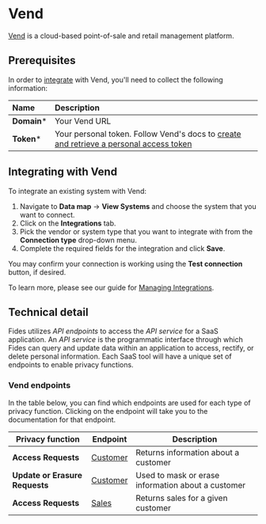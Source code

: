 # Vend
[Vend](https://www.vendhq.com/) is a cloud-based point-of-sale and retail management platform.

## Prerequisites

In order to [integrate](../) with Vend, you'll need to collect the following information:

| Name                       | Description                                                                                                                             |
| :------------------------- | :-------------------------------------------------------------------------------------------------------------------------------------- |
| **Domain***                | Your Vend URL |
| **Token***                 | Your personal token. Follow Vend's docs to [create and retrieve a personal access token](https://docs.vendhq.com/docs/authorization#personal-tokens) |


## Integrating with Vend
To integrate an existing system with Vend:

1. Navigate to **Data map** → **View Systems** and choose the system that you want to connect.
2. Click on the **Integrations** tab.
3. Pick the vendor or system type that you want to integrate with from the **Connection type** drop-down menu.
4. Complete the required fields for the integration and click **Save**. 

You may confirm your connection is working using the **Test connection** button, if desired.

To learn more, please see our guide for [Managing Integrations](/user-guides/integrations/manage-integrations).

## Technical detail 

Fides utilizes _API endpoints_ to access the _API service_ for a SaaS application. An _API service_ is the programmatic interface through which Fides can query and update data within an application to access, rectify, or delete personal information. Each SaaS tool will have a unique set of endpoints to enable privacy functions. 

### Vend endpoints
In the table below, you can find which endpoints are used for each type of privacy function. Clicking on the endpoint will take you to the documentation for that endpoint.

| Privacy function | Endpoint | Description |
|----|----|----|
| **Access Requests**            | [Customer](https://docs.vendhq.com/reference/search-1) | Returns information about a customer |
| **Update or Erasure Requests** | [Customer](https://docs.vendhq.com/reference/updatecustomerbyid) | Used to mask or erase information about a customer  |
| **Access Requests**            | [Sales](https://docs.vendhq.com/reference/listsales) | Returns sales for a given customer |

